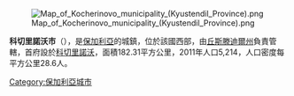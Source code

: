 {{Coord|42|5|N|23|4|E|display=title}}

[[Image:Map_of_Kocherinovo_municipality_(Kyustendil_Province).png|thumb]]

'''科切里諾沃市'''（{{lang-bg|Кочериново}}），是[[保加利亞|保加利亞]]的城鎮，位於該國西部，由[[丘斯滕迪爾州|丘斯滕迪爾州]]負責管轄，首府設於[[科切里諾沃|科切里諾沃]]，面積182.31平方公里，2011年人口5,214，人口密度每平方公里28.6人。

{{Bulgaria-geo-stub}}
[[Category:保加利亞城市|Category:保加利亞城市]]